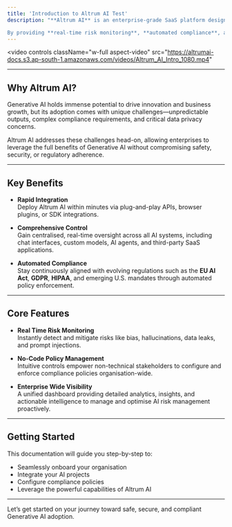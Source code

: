```yaml
---
title: 'Introduction to Altrum AI Test'
description: "**Altrum AI** is an enterprise-grade SaaS platform designed to empower organisations in the safe, secure, and compliant adoption of Generative AI.

By providing **real-time risk monitoring**, **automated compliance**, and intuitive no-code policy configuration, Altrum AI enables businesses to confidently scale their AI initiatives while effectively managing inherent risks."
---
```


<video
  controls
  className="w-full aspect-video"
  src="https://altrumai-docs.s3.ap-south-1.amazonaws.com/videos/Altrum_AI_Intro_1080.mp4"
></video>

---

## Why Altrum AI?

Generative AI holds immense potential to drive innovation and business growth, but its adoption comes with unique challenges—unpredictable outputs, complex compliance requirements, and critical data privacy concerns.

Altrum AI addresses these challenges head-on, allowing enterprises to leverage the full benefits of Generative AI without compromising safety, security, or regulatory adherence.

---

## Key Benefits

- **Rapid Integration**  
  Deploy Altrum AI within minutes via plug-and-play APIs, browser plugins, or SDK integrations.

- **Comprehensive Control**  
  Gain centralised, real-time oversight across all AI systems, including chat interfaces, custom models, AI agents, and third-party SaaS applications.

- **Automated Compliance**  
  Stay continuously aligned with evolving regulations such as the **EU AI Act**, **GDPR**, **HIPAA**, and emerging U.S. mandates through automated policy enforcement.

---

## Core Features

- **Real Time Risk Monitoring**  
  Instantly detect and mitigate risks like bias, hallucinations, data leaks, and prompt injections.

- **No-Code Policy Management**  
  Intuitive controls empower non-technical stakeholders to configure and enforce compliance policies organisation-wide.

- **Enterprise Wide Visibility**  
  A unified dashboard providing detailed analytics, insights, and actionable intelligence to manage and optimise AI risk management proactively.

---

## Getting Started

This documentation will guide you step-by-step to:

- Seamlessly onboard your organisation  
- Integrate your AI projects  
- Configure compliance policies  
- Leverage the powerful capabilities of Altrum AI

---

Let’s get started on your journey toward safe, secure, and compliant Generative AI adoption.
